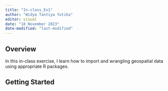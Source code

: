 ```yaml
---
title: "In-class_Ex1"
author: "Widya Tantiya Yutika"
editor: visual
date: "18 November 2023"
date-modified: "last-modified"
---
```


## Overview

In this in-class exercise, I learn how to import and wrangling geospatial data using appropriate R packages.

## Getting Started
